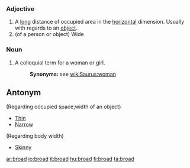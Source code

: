 {{rfc}}
=== Adjective ===
#A [[long]] distance of occupied area in the [[horizontal]] dimension.  Usually with regards to an [[object]].
#(of a person or object) Wide

=== Noun ===
#A colloquial term for a woman or girl.
#:'''Synonyms:''' see [[wikiSaurus:woman]]

== Antonym ==
(Regarding occupied space,width of an object)
*[[Thin]] 
*[[Narrow]]
(Regarding body width)
*[[Skinny]]

[[ar:broad]]
[[io:broad]]
[[it:broad]]
[[hu:broad]]
[[fi:broad]]
[[ta:broad]]